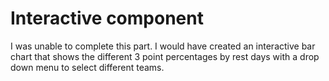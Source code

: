 # Interactive component

I was unable to complete this part. I would have created an interactive bar chart that shows the different 3 point percentages by rest days with a drop down menu to select different teams.

